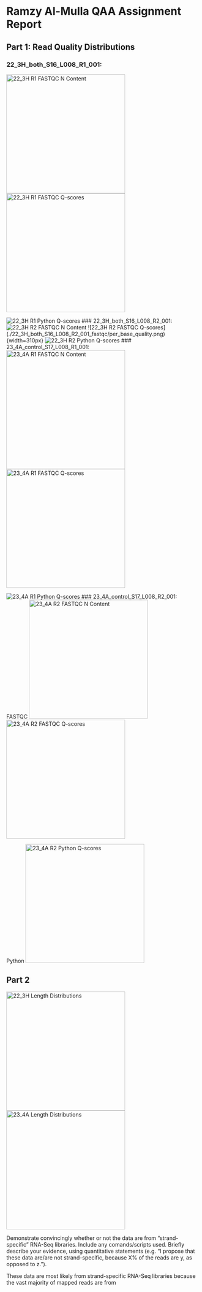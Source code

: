 # Ramzy Al-Mulla QAA Assignment Report

## Part 1: Read Quality Distributions

### 22_3H_both_S16_L008_R1_001:
![22_3H R1 FASTQC N Content](./22_3H_both_S16_L008_R1_001_fastqc/per_base_n_content.png){width=310px} ![22_3H R1 FASTQC Q-scores](./22_3H_both_S16_L008_R1_001_fastqc/per_base_quality.png){width=310px}

![22_3H R1 Python Q-scores](./Qplotter_out/22_3H_both_S16_L008_R1_001_qmeans.png)
### 22_3H_both_S16_L008_R2_001:
![22_3H R2 FASTQC N Content](./22_3H_both_S16_L008_R2_001_fastqc/per_base_n_content.png) ![22_3H R2 FASTQC Q-scores]{width=310px} (./22_3H_both_S16_L008_R2_001_fastqc/per_base_quality.png){width=310px}
![22_3H R2 Python Q-scores](./Qplotter_out/22_3H_both_S16_L008_R2_001_qmeans.png)
### 23_4A_control_S17_L008_R1_001:
![23_4A R1 FASTQC N Content](./23_4A_control_S17_L008_R1_001_fastqc/per_base_n_content.png){width=310px} ![23_4A R1 FASTQC Q-scores](./23_4A_control_S17_L008_R1_001_fastqc/per_base_quality.png){width=310px}

![23_4A R1 Python Q-scores](./Qplotter_out/23_4A_control_S17_L008_R1_001_qmeans.png)
### 23_4A_control_S17_L008_R2_001:
FASTQC
![23_4A R2 FASTQC N Content](./23_4A_control_S17_L008_R2_001_fastqc/per_base_n_content.png){width=310px} ![23_4A R2 FASTQC Q-scores](./23_4A_control_S17_L008_R2_001_fastqc/per_base_quality.png){width=310px}

Python
![23_4A R2 Python Q-scores](./Qplotter_out/23_4A_control_S17_L008_R2_001_qmeans.png){width=310px}

## Part 2

![22_3H Length Distributions](./22_3H_both_S16_L008_trimmed_lengths.png){width=310px} ![23_4A Length Distributions](./23_4A_control_S17_L008_trimmed_lengths.png){width=310px}

Demonstrate convincingly whether or not the data are from "strand-specific" RNA-Seq libraries. Include any comands/scripts used. Briefly describe your evidence, using quantitative statements (e.g. "I propose that these data are/are not strand-specific, because X% of the reads are y, as opposed to z.").

These data are most likely from strand-specific RNA-Seq libraries because the vast majority of mapped reads are
from 
